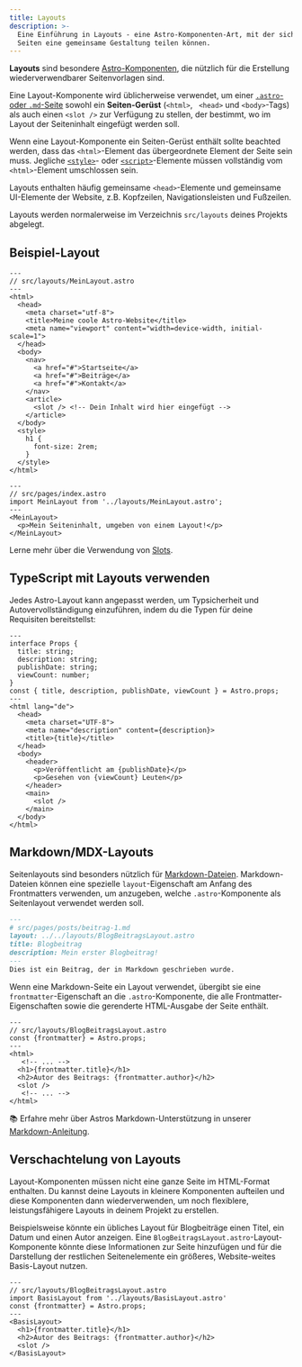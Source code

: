 ```yaml
---
title: Layouts
description: >-
  Eine Einführung in Layouts - eine Astro-Komponenten-Art, mit der sich mehrere
  Seiten eine gemeinsame Gestaltung teilen können.
---
```



**Layouts** sind besondere [Astro-Komponenten](/de/basics/astro-components/), die nützlich für die Erstellung wiederverwendbarer Seitenvorlagen sind.

Eine Layout-Komponente wird üblicherweise verwendet, um einer [`.astro`- oder `.md`-Seite](/de/basics/astro-pages/) sowohl ein **Seiten-Gerüst** (`<html>`, ` <head>` und `<body>`-Tags) als auch einen `<slot />` zur Verfügung zu stellen, der bestimmt, wo im Layout der Seiteninhalt eingefügt werden soll.

Wenn eine Layout-Komponente ein Seiten-Gerüst enthält sollte beachted werden, dass das `<html>`-Element das übergeordnete Element der Seite sein muss. Jegliche [`<style>`](/de/guides/styling/#styles-stile-in-astro)- oder [`<script>`](/de/guides/client-side-scripts/#client-seitige-skripte)-Elemente müssen vollständig vom `<html>`-Element umschlossen sein. 

Layouts enthalten häufig gemeinsame `<head>`-Elemente und gemeinsame UI-Elemente der Website, z.B. Kopfzeilen, Navigationsleisten und Fußzeilen.

Layouts werden normalerweise im Verzeichnis `src/layouts` deines Projekts abgelegt.

## Beispiel-Layout

```astro
---
// src/layouts/MeinLayout.astro
---
<html>
  <head>
    <meta charset="utf-8">
    <title>Meine coole Astro-Website</title>
    <meta name="viewport" content="width=device-width, initial-scale=1">
  </head>
  <body>
    <nav>
      <a href="#">Startseite</a>
      <a href="#">Beiträge</a>
      <a href="#">Kontakt</a>
    </nav>
    <article>
      <slot /> <!-- Dein Inhalt wird hier eingefügt -->
    </article>
  </body>
  <style>
    h1 {
      font-size: 2rem;
    }
  </style>
</html>
```

```astro {3} /</?MeinLayout>/
---
// src/pages/index.astro
import MeinLayout from '../layouts/MeinLayout.astro';
---
<MeinLayout>
  <p>Mein Seiteninhalt, umgeben von einem Layout!</p>
</MeinLayout>
```

<ReadMore>Lerne mehr über die Verwendung von [Slots](/de/basics/astro-components/#slots).</ReadMore>

## TypeScript mit Layouts verwenden

Jedes Astro-Layout kann angepasst werden, um Typsicherheit und Autovervollständigung einzuführen, indem du die Typen für deine Requisiten bereitstellst:

```astro ins={2-7} title="src/components/MyLayout.astro"
---
interface Props { 
  title: string;
  description: string;
  publishDate: string;
  viewCount: number;
}
const { title, description, publishDate, viewCount } = Astro.props;
---
<html lang="de">
  <head>
    <meta charset="UTF-8">
    <meta name="description" content={description}>
    <title>{title}</title>
  </head>
  <body>
    <header>
      <p>Veröffentlicht am {publishDate}</p>
      <p>Gesehen von {viewCount} Leuten</p>
    </header>
    <main>
      <slot />
    </main>
  </body>
</html>
```

## Markdown/MDX-Layouts

Seitenlayouts sind besonders nützlich für [Markdown-Dateien](/de/guides/markdown-content/). Markdown-Dateien können eine spezielle `layout`-Eigenschaft am Anfang des Frontmatters verwenden, um anzugeben, welche `.astro`-Komponente als Seitenlayout verwendet werden soll.

```markdown {3}
---
# src/pages/posts/beitrag-1.md
layout: ../../layouts/BlogBeitragsLayout.astro
title: Blogbeitrag
description: Mein erster Blogbeitrag!
---
Dies ist ein Beitrag, der in Markdown geschrieben wurde.
```

Wenn eine Markdown-Seite ein Layout verwendet, übergibt sie eine `frontmatter`-Eigenschaft an die `.astro`-Komponente, die alle Frontmatter-Eigenschaften sowie die gerenderte HTML-Ausgabe der Seite enthält.

```astro /frontmatter(?:.\w+)?/
---
// src/layouts/BlogBeitragsLayout.astro
const {frontmatter} = Astro.props;
---
<html>
   <!-- ... -->
  <h1>{frontmatter.title}</h1>
  <h2>Autor des Beitrags: {frontmatter.author}</h2>
  <slot />
   <!-- ... -->
</html>
```

📚 Erfahre mehr über Astros Markdown-Unterstützung in unserer [Markdown-Anleitung](/de/guides/markdown-content/).

## Verschachtelung von Layouts

Layout-Komponenten müssen nicht eine ganze Seite im HTML-Format enthalten. Du kannst deine Layouts in kleinere Komponenten aufteilen und diese Komponenten dann wiederverwenden, um noch flexiblere, leistungsfähigere Layouts in deinem Projekt zu erstellen.

Beispielsweise könnte ein übliches Layout für Blogbeiträge einen Titel, ein Datum und einen Autor anzeigen. Eine `BlogBeitragsLayout.astro`-Layout-Komponente könnte diese Informationen zur Seite hinzufügen und für die Darstellung der restlichen Seitenelemente ein größeres, Website-weites Basis-Layout nutzen.

```astro {3} /</?BasisLayout>/
---
// src/layouts/BlogBeitragsLayout.astro
import BasisLayout from '../layouts/BasisLayout.astro'
const {frontmatter} = Astro.props;
---
<BasisLayout>
  <h1>{frontmatter.title}</h1>
  <h2>Autor des Beitrags: {frontmatter.author}</h2>
  <slot />
</BasisLayout>
```
